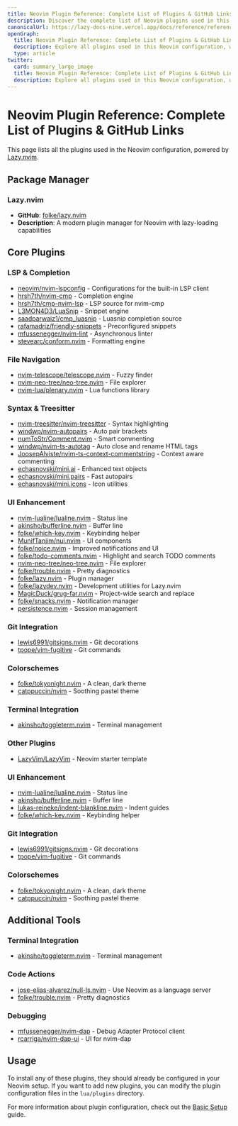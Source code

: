```yaml
---
title: Neovim Plugin Reference: Complete List of Plugins & GitHub Links
description: Discover the complete list of Neovim plugins used in this configuration, with direct GitHub links, documentation, and categorized references. Stay up to date with the best plugins for Neovim.
canonicalUrl: https://lazy-docs-nine.vercel.app/docs/reference/reference/
openGraph:
  title: Neovim Plugin Reference: Complete List of Plugins & GitHub Links
  description: Explore all plugins used in this Neovim configuration, with categorized GitHub links and documentation for each plugin.
  type: article
twitter:
  card: summary_large_image
  title: Neovim Plugin Reference: Complete List of Plugins & GitHub Links
  description: Explore all plugins used in this Neovim configuration, with categorized GitHub links and documentation for each plugin.
---
```



# Neovim Plugin Reference: Complete List of Plugins & GitHub Links

This page lists all the plugins used in the Neovim configuration, powered by [Lazy.nvim](https://github.com/folke/lazy.nvim).

## Package Manager

### Lazy.nvim

- **GitHub**: [folke/lazy.nvim](https://github.com/folke/lazy.nvim)
- **Description**: A modern plugin manager for Neovim with lazy-loading capabilities

## Core Plugins

### LSP & Completion

- [neovim/nvim-lspconfig](https://github.com/neovim/nvim-lspconfig) - Configurations for the built-in LSP client
- [hrsh7th/nvim-cmp](https://github.com/hrsh7th/nvim-cmp) - Completion engine
- [hrsh7th/cmp-nvim-lsp](https://github.com/hrsh7th/cmp-nvim-lsp) - LSP source for nvim-cmp
- [L3MON4D3/LuaSnip](https://github.com/L3MON4D3/LuaSnip) - Snippet engine
- [saadparwaiz1/cmp_luasnip](https://github.com/saadparwaiz1/cmp_luasnip) - Luasnip completion source
- [rafamadriz/friendly-snippets](https://github.com/rafamadriz/friendly-snippets) - Preconfigured snippets
- [mfussenegger/nvim-lint](https://github.com/mfussenegger/nvim-lint) - Asynchronous linter
- [stevearc/conform.nvim](https://github.com/stevearc/conform.nvim) - Formatting engine

### File Navigation

- [nvim-telescope/telescope.nvim](https://github.com/nvim-telescope/telescope.nvim) - Fuzzy finder
- [nvim-neo-tree/neo-tree.nvim](https://github.com/nvim-neo-tree/neo-tree.nvim) - File explorer
- [nvim-lua/plenary.nvim](https://github.com/nvim-lua/plenary.nvim) - Lua functions library

### Syntax & Treesitter

- [nvim-treesitter/nvim-treesitter](https://github.com/nvim-treesitter/nvim-treesitter) - Syntax highlighting
- [windwp/nvim-autopairs](https://github.com/windwp/nvim-autopairs) - Auto pair brackets
- [numToStr/Comment.nvim](https://github.com/numToStr/Comment.nvim) - Smart commenting
- [windwp/nvim-ts-autotag](https://github.com/windwp/nvim-ts-autotag) - Auto close and rename HTML tags
- [JoosepAlviste/nvim-ts-context-commentstring](https://github.com/JoosepAlviste/nvim-ts-context-commentstring) - Context aware commenting
- [echasnovski/mini.ai](https://github.com/echasnovski/mini.ai) - Enhanced text objects
- [echasnovski/mini.pairs](https://github.com/echasnovski/mini.pairs) - Fast autopairs
- [echasnovski/mini.icons](https://github.com/echasnovski/mini.icons) - Icon utilities

### UI Enhancement

- [nvim-lualine/lualine.nvim](https://github.com/nvim-lualine/lualine.nvim) - Status line
- [akinsho/bufferline.nvim](https://github.com/akinsho/bufferline.nvim) - Buffer line
- [folke/which-key.nvim](https://github.com/folke/which-key.nvim) - Keybinding helper
- [MunifTanjim/nui.nvim](https://github.com/MunifTanjim/nui.nvim) - UI components
- [folke/noice.nvim](https://github.com/folke/noice.nvim) - Improved notifications and UI
- [folke/todo-comments.nvim](https://github.com/folke/todo-comments.nvim) - Highlight and search TODO comments
- [nvim-neo-tree/neo-tree.nvim](https://github.com/nvim-neo-tree/neo-tree.nvim) - File explorer
- [folke/trouble.nvim](https://github.com/folke/trouble.nvim) - Pretty diagnostics
- [folke/lazy.nvim](https://github.com/folke/lazy.nvim) - Plugin manager
- [folke/lazydev.nvim](https://github.com/folke/lazydev.nvim) - Development utilities for Lazy.nvim
- [MagicDuck/grug-far.nvim](https://github.com/MagicDuck/grug-far.nvim) - Project-wide search and replace
- [folke/snacks.nvim](https://github.com/folke/snacks.nvim) - Notification manager
- [persistence.nvim](https://github.com/folke/persistence.nvim) - Session management

### Git Integration

- [lewis6991/gitsigns.nvim](https://github.com/lewis6991/gitsigns.nvim) - Git decorations
- [tpope/vim-fugitive](https://github.com/tpope/vim-fugitive) - Git commands

### Colorschemes

- [folke/tokyonight.nvim](https://github.com/folke/tokyonight.nvim) - A clean, dark theme
- [catppuccin/nvim](https://github.com/catppuccin/nvim) - Soothing pastel theme

### Terminal Integration

- [akinsho/toggleterm.nvim](https://github.com/akinsho/toggleterm.nvim) - Terminal management

### Other Plugins

- [LazyVim/LazyVim](https://github.com/LazyVim/LazyVim) - Neovim starter template

### UI Enhancement

- [nvim-lualine/lualine.nvim](https://github.com/nvim-lualine/lualine.nvim) - Status line
- [akinsho/bufferline.nvim](https://github.com/akinsho/bufferline.nvim) - Buffer line
- [lukas-reineke/indent-blankline.nvim](https://github.com/lukas-reineke/indent-blankline.nvim) - Indent guides
- [folke/which-key.nvim](https://github.com/folke/which-key.nvim) - Keybinding helper

### Git Integration

- [lewis6991/gitsigns.nvim](https://github.com/lewis6991/gitsigns.nvim) - Git decorations
- [tpope/vim-fugitive](https://github.com/tpope/vim-fugitive) - Git commands

### Colorschemes

- [folke/tokyonight.nvim](https://github.com/folke/tokyonight.nvim) - A clean, dark theme
- [catppuccin/nvim](https://github.com/catppuccin/nvim) - Soothing pastel theme

## Additional Tools

### Terminal Integration

- [akinsho/toggleterm.nvim](https://github.com/akinsho/toggleterm.nvim) - Terminal management

### Code Actions

- [jose-elias-alvarez/null-ls.nvim](https://github.com/jose-elias-alvarez/null-ls.nvim) - Use Neovim as a language server
- [folke/trouble.nvim](https://github.com/folke/trouble.nvim) - Pretty diagnostics

### Debugging

- [mfussenegger/nvim-dap](https://github.com/mfussenegger/nvim-dap) - Debug Adapter Protocol client
- [rcarriga/nvim-dap-ui](https://github.com/rcarriga/nvim-dap-ui) - UI for nvim-dap

## Usage

To install any of these plugins, they should already be configured in your Neovim setup. If you want to add new plugins, you can modify the plugin configuration files in the `lua/plugins` directory.

For more information about plugin configuration, check out the [Basic Setup](/configuration/basic-setup) guide.
